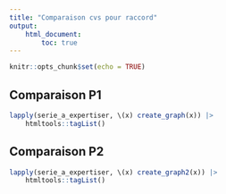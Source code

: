 ```yaml
---
title: "Comparaison cvs pour raccord"
output: 
    html_document:
        toc: true
---
```


```r
knitr::opts_chunk$set(echo = TRUE)
```

## Comparaison P1

```r
lapply(serie_a_expertiser, \(x) create_graph(x)) |> 
    htmltools::tagList()
```

## Comparaison P2

```r
lapply(serie_a_expertiser, \(x) create_graph2(x)) |> 
    htmltools::tagList()
```

